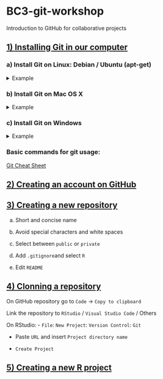 # BC3-git-workshop
Introduction to GitHub for collaborative projects

## [1) Installing Git in our computer ]()

### a) Install Git on Linux: Debian / Ubuntu (apt-get)
<details><summary>Example</summary>
<p>
From your terminal, install Git using apt-get:
  
```shell
sudo apt-get update
sudo apt-get install git
```

Verify the installation was successful by typing:

```shell
git --version
```

Configure your Git username and email using the following commands, replacing Mark's name with your own. These details will be associated with any commits that you create:

```shell
git config --global user.name "Mark Zuckerberg"
git config --global user.email "mark.zuckerberg@facebook.com"
```
<p>
</details>

### b) Install Git on Mac OS X
<details><summary>Example</summary>
<p>
  
#### Install from Homebrew

  Open your terminal and install Git using Homebrew:
  ```shell
  brew install git
  ```
  Verify the installation was successful by typing:
  ```shell
  git --version
  ```
  Configure your Git username and email using the following commands, replacing Mark's name with your own. These details will be associated with any commits that you create:
  ```shell
  git config --global user.name "Mark Zuckerberg"
  git config --global user.email "mark.zuckerberg@facebook.com"
  ```

  Check if you already have MacPorts installed:
  ```shell
  which port
  ```
  It should returns: `/opt/local/bin/port`
  
  If not, install it:
  ```shell
  sudo port install git
  ```

#### Install from an Installer
(I do not recommend it)

  1. Navigate to the latest [macOS Git Installer](https://sourceforge.net/projects/git-osx-installer/) and download the latest version.
  
  2. Once the installer has started, follow the instructions as provided until the installation is complete.
     
  3. Verify the installation was successful by typing:
  ```shell
  git --version
  ```

<p>
</details>

### c) Install Git on Windows
<details><summary>Example</summary>
<p>
  
  1. Navigate to the latest Git for [Windows installer](https://gitforwindows.org/) and download the latest version.
  
  2. Once the installer has started, follow the instructions as provided in the Git Setup wizard screen until the installation is complete.
   
  3. Open the windows command prompt (or Git Bash if you selected not to use the standard Git Windows Command Prompt during the Git installation).

    These are my recoomendations, but please, feel free to explore and consider all options:
      - Use bundled OpenSSH
      - Use the OpenSSL library
      - Checkout Windows-style, commit Unix-style line endings
      - Use MinTTY (the default terminal of MSYS2)
      - Fast-forward or merge
      - Git Credential Manager
      - Enable file system caching
      - Override the default branch name for new repositories
      - Git from the command line and also from 3rd-party software
   
  5. Verify the installation was successful by typing:
  ```shell
  git version
  ```

  5. Configure your Git username and email using the following commands, replacing Mark's name with your own. These details will be associated with any commits that you create:
  ```shell
  git config --global user.name "Mark Zuckerberg"
  git config --global user.email "mark.zuckerberg@facebook.com"
  ```

<p>
</details>


### Basic commands for git usage:
[Git Cheat Sheet](https://education.github.com/git-cheat-sheet-education.pdf)

## [2) Creating an account on GitHub](https://docs.github.com/en/get-started/quickstart/creating-an-account-on-github)


## [3) Creating a new repository](https://docs.github.com/en/repositories/creating-and-managing-repositories/creating-a-new-repository)

  a) Short and concise name

  b) Avoid special characters and white spaces

  c) Select between `public` or `private`

  d) Add `.gitignore`and select `R`

  e) Edit `README`

## [4) Clonning a repository]()

On GitHub repository go to `Code` -> `Copy to clipboard`

Link the repository to `RStudio` / `Visual Studio Code` / Others

On RStudio:
  - `File`: `New Project`: `Version Control`: `Git`
  
  - Paste `URL` and insert `Project directory name`

  - `Create Project`

## [5) Creating a new R project ]()



